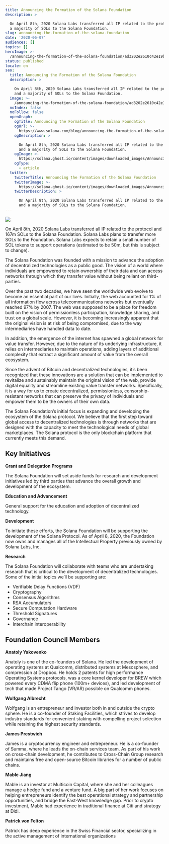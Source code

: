```yaml
---
title: Announcing the Formation of the Solana Foundation
description: >

  On April 8th, 2020 Solana Labs transferred all IP related to the protocol and
  a majority of SOLs to the Solana Foundation.
slug: announcing-the-formation-of-the-solana-foundation
date: '2020-06-07'
audiences: []
topics: []
heroImage: >-
  /announcing-the-formation-of-the-solana-foundation/ad3202e2610c42e19b2c804454e12c44.png
status: published
locale: en
seo:
  title: Announcing the Formation of the Solana Foundation
  description: >

    On April 8th, 2020 Solana Labs transferred all IP related to the protocol
    and a majority of SOLs to the Solana Foundation.
  image: >-
    /announcing-the-formation-of-the-solana-foundation/ad3202e2610c42e19b2c804454e12c44.png
  noIndex: false
  noFollow: false
  openGraph:
    ogTitle: Announcing the Formation of the Solana Foundation
    ogUrl: >-
      https://www.solana.com/blog/announcing-the-formation-of-the-solana-foundation
    ogDescription: >

      On April 8th, 2020 Solana Labs transferred all IP related to the protocol
      and a majority of SOLs to the Solana Foundation.
    ogImage: >-
      https://solana.ghost.io/content/images/downloaded_images/Announcing-the-Formation-of-the-Solana-Foundation/1-T4Q7V3QlD0KKnpLbgTP6Rg-1.png
    ogType:
      - article
  twitter:
    twitterTitle: Announcing the Formation of the Solana Foundation
    twitterImage: >-
      https://solana.ghost.io/content/images/downloaded_images/Announcing-the-Formation-of-the-Solana-Foundation/1-T4Q7V3QlD0KKnpLbgTP6Rg-1.png
    twitterDescription: >

      On April 8th, 2020 Solana Labs transferred all IP related to the protocol
      and a majority of SOLs to the Solana Foundation.
---
```


![](/announcing-the-formation-of-the-solana-foundation/image-1.jpg)

On April 8th, 2020 Solana Labs transferred all IP related to the protocol and 167m SOLs to the Solana Foundation. Solana Labs plans to transfer more SOLs to the Foundation. Solana Labs expects to retain a small number of SOL tokens to support operations (estimated to be 50m, but this is subject to change).

The Solana Foundation was founded with a mission to advance the adoption of decentralized technologies as a public good. The vision of a world where individuals are empowered to retain ownership of their data and can access networks through which they transfer value without being reliant on third-parties.

Over the past two decades, we have seen the worldwide web evolve to become an essential part of our lives. Initially, the web accounted for 1% of all information flow across telecommunications networks but eventually reached 97% by 2007. The web was supposed to be a place for freedom built on the vision of permissionless participation, knowledge sharing, and trust on a global scale. However, it is becoming increasingly apparent that the original vision is at risk of being compromised, due to the way intermediaries have handled data to date.

In addition, the emergence of the internet has spawned a global network for value transfer. However, due to the nature of its underlying infrastructure, it relies on intermediaries to maintain operations, adding layers of additional complexity that extract a significant amount of value from the overall ecosystem.

Since the advent of Bitcoin and decentralized technologies, it’s been recognized that these innovations are a solution that can be implemented to revitalize and sustainably maintain the original vision of the web, provide digital equality and streamline existing value transfer networks. Specifically, it is a way for us to create decentralized, permissionless, censorship-resistant networks that can preserve the privacy of individuals and empower them to be the owners of their own data.

The Solana Foundation’s initial focus is expanding and developing the ecosystem of the Solana protocol. We believe that the first step toward global access to decentralized technologies is through networks that are designed with the capacity to meet the technological needs of global marketplaces. The Solana protocol is the only blockchain platform that currently meets this demand.

## **Key Initiatives**

**Grant and Delegation Programs**

The Solana Foundation will set aside funds for research and development initiatives led by third parties that advance the overall growth and development of the ecosystem.

**Education and Advancement**

General support for the education and adoption of decentralized technology.

**Development**

To initiate these efforts, the Solana Foundation will be supporting the development of the Solana Protocol. As of April 8, 2020, the Foundation now owns and manages all of the Intellectual Property previously owned by Solana Labs, Inc.

**Research**

The Solana Foundation will collaborate with teams who are undertaking research that is critical to the development of decentralized technologies. Some of the initial topics we’ll be supporting are:

-   Verifiable Delay Functions (VDF)
-   Cryptography
-   Consensus Algorithms
-   RSA Accumulators
-   Secure Computation Hardware
-   Threshold Signatures
-   Governance
-   Interchain interoperability

## **Foundation Council Members**

**Anatoly Yakovenko**

Anatoly is one of the co-founders of Solana. He led the development of operating systems at Qualcomm, distributed systems at Mesosphere, and compression at Dropbox. He holds 2 patents for high performance Operating Systems protocols, was a core kernel developer for BREW which powered every CDMA flip phone (100m+ devices), and led development of tech that made Project Tango (VR/AR) possible on Qualcomm phones.

**Wolfgang Albrecht**

Wolfgang is an entrepreneur and investor both in and outside the crypto sphere. He is a co-founder of Staking Facilities, which strives to develop industry standards for convenient staking with compelling project selection while retaining the highest security standards.

**James Prestwich**

James is a cryptocurrency engineer and entrepreneur. He is a co-founder of Summa, where he leads the on-chain services team. As part of his work on cross-chain development, he contributes to Cross-Chain Group research and maintains free and open-source Bitcoin libraries for a number of public chains.

**Mable Jiang**

Mable is an investor at Multicoin Capital, where she and her colleagues manage a hedge fund and a venture fund. A big part of her work focuses on helping entrepreneurs identify the best operational strategy and partnership opportunities, and bridge the East-West knowledge gap. Prior to crypto investment, Mable had experience in traditional finance at Citi and strategy at Didi.

**Patrick von Felton**

Patrick has deep experience in the Swiss Financial sector, specializing in the active management of international organizations
